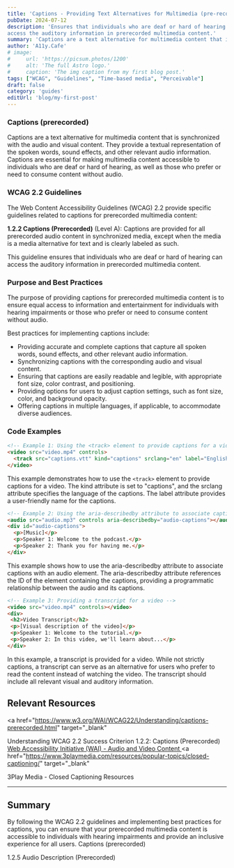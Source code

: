```yaml
---
title: 'Captions - Providing Text Alternatives for Multimedia (pre-recorded)'
pubDate: 2024-07-12
description: 'Ensures that individuals who are deaf or hard of hearing can
access the auditory information in prerecorded multimedia content.'
summary: 'Captions are a text alternative for multimedia content that is synchronized with the audio and visual content. They provide a textual representation of the spoken words, sound effects, and other relevant audio information.'
author: 'A11y.Cafe'
# image:
#     url: 'https://picsum.photos/1200'
#     alt: 'The full Astro logo.'
#     caption: 'The img caption from my first blog post.'
tags: ["WCAG", "Guidelines", "Time-based media", "Perceivable"]
draft: false
category: 'guides'
editUrl: 'blog/my-first-post'
---
```



### Captions (prerecorded)

Captions are a text alternative for multimedia content that is synchronized with
the audio and visual content. They provide a textual representation of the
spoken words, sound effects, and other relevant audio information. Captions are
essential for making multimedia content accessible to individuals who are deaf
or hard of hearing, as well as those who prefer or need to consume content
without audio.

### WCAG 2.2 Guidelines

The Web Content Accessibility Guidelines (WCAG) 2.2 provide specific guidelines
related to captions for prerecorded multimedia content:

**1.2.2 Captions (Prerecorded)** (Level A): Captions are provided for all
prerecorded audio content in synchronized media, except when the media is a
media alternative for text and is clearly labeled as such.

This guideline ensures that individuals who are deaf or hard of hearing can
access the auditory information in prerecorded multimedia content.

### Purpose and Best Practices

The purpose of providing captions for prerecorded multimedia content is to
ensure equal access to information and entertainment for individuals with
hearing impairments or those who prefer or need to consume content without
audio.

Best practices for implementing captions include:

- Providing accurate and complete captions that capture all spoken words, sound
  effects, and other relevant audio information.
- Synchronizing captions with the corresponding audio and visual content.
- Ensuring that captions are easily readable and legible, with appropriate font
  size, color contrast, and positioning.
- Providing options for users to adjust caption settings, such as font size,
  color, and background opacity.
- Offering captions in multiple languages, if applicable, to accommodate diverse
  audiences.

### Code Examples

```html
<!-- Example 1: Using the <track> element to provide captions for a video -->
<video src="video.mp4" controls>
  <track src="captions.vtt" kind="captions" srclang="en" label="English Captions">
</video>

```

 This example demonstrates how to use the `<track>` element to provide captions for a video. The kind attribute is set to "captions", and the srclang attribute specifies the language of the captions. The label attribute provides a user-friendly name for the captions.


```html
<!-- Example 2: Using the aria-describedby attribute to associate captions with audio -->
<audio src="audio.mp3" controls aria-describedby="audio-captions"></audio>
<div id="audio-captions">
  <p>[Music]</p>
  <p>Speaker 1: Welcome to the podcast.</p>
  <p>Speaker 2: Thank you for having me.</p>
</div>

```

 This example shows how to use the aria-describedby attribute to associate captions with an audio element. The aria-describedby attribute references the ID of the element containing the captions, providing a programmatic relationship between the audio and its captions.


 ```html
 <!-- Example 3: Providing a transcript for a video -->
<video src="video.mp4" controls></video>
<div>
  <h2>Video Transcript</h2>
  <p>[Visual description of the video]</p>
  <p>Speaker 1: Welcome to the tutorial.</p>
  <p>Speaker 2: In this video, we'll learn about...</p>
</div>

 ```

In this example, a transcript is provided for a video. While not strictly captions, a transcript can serve as an alternative for users who prefer to read the content instead of watching the video. The transcript should include all relevant visual and auditory information.


## Relevant Resources

<a
  href="https://www.w3.org/WAI/WCAG22/Understanding/captions-prerecorded.html"
  target="_blank"
>
  Understanding WCAG 2.2 Success Criterion 1.2.2: Captions (Prerecorded)
</a>
<a href="https://www.w3.org/WAI/media/av/" target="_blank">
  Web Accessibility Initiative (WAI) - Audio and Video Content
</a>
<a
  href="https://www.3playmedia.com/resources/popular-topics/closed-captioning/"
  target="_blank"
>
  3Play Media - Closed Captioning Resources
</a>


---

## Summary

By following the WCAG 2.2 guidelines and implementing best practices for
captions, you can ensure that your prerecorded multimedia content is accessible
to individuals with hearing impairments and provide an inclusive experience for
all users. Captions (prerecorded)



1.2.5 Audio Description (Prerecorded)